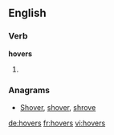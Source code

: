 ==English==

===Verb===
'''hovers'''

# {{third-person singular of|[[hover]]}}

===Anagrams===
* [[Shover#English|Shover]], [[shover#English|shover]], [[shrove#English|shrove]]

[[de:hovers]]
[[fr:hovers]]
[[vi:hovers]]